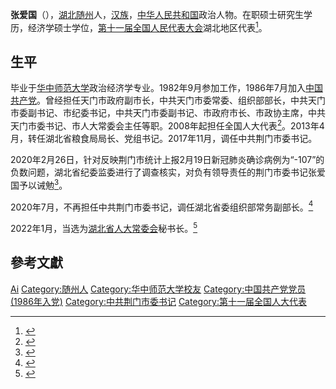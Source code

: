 {{Otheruses|张爱国}}

'''张爱国'''（{{bd|1962年|9月|}}），[[湖北|湖北]][[随州|随州]]人，[[汉族|汉族]]，[[中华人民共和国|中华人民共和国]]政治人物。在职硕士研究生学历，经济学硕士学位，[[第十一届全国人民代表大会|第十一届全国人民代表大会]]湖北地区代表<ref>{{cite web|author=新华网|title=第十一届全国人大代表|url=http://news.xinhuanet.com/ziliao/2008-03/03/content_7708230.htm?node=36628|publisher=新华网|accessdate=2014-01-07|archive-date=2014-01-10|archive-url=https://web.archive.org/web/20140110211415/http://news.xinhuanet.com/ziliao/2008-03/03/content_7708230.htm?node=36628|dead-url=no}}</ref>。

== 生平 ==
毕业于[[华中师范大学|华中师范大学]]政治经济学专业。1982年9月参加工作，1986年7月加入[[中国共产党|中国共产党]]。曾经担任天门市政府副市长，中共天门市委常委、组织部部长，中共天门市委副书记、市纪委书记，中共天门市委副书记、市政府市长、市政协主席，中共天门市委书记、市人大常委会主任等职。2008年起担任全国人大代表<ref>{{cite news|title=全国人大代表信息-张爱国|url= http://210.82.31.1:8084/delegate/viewDelegate.action?dbid=111611|accessdate=2013-04-05|newspaper=全国人大网|archive-url=https://web.archive.org/web/20140505055230/http://www.npc.gov.cn/delegate/viewDelegate.action?dbid=111611|archive-date=2014-05-05|dead-url=yes}}</ref>。2013年4月，转任湖北省粮食局局长、党组书记。2017年11月，调任中共荆门市委书记。

2020年2月26日，针对反映荆门市统计上报2月19日新冠肺炎确诊病例为“-107”的负数问题，湖北省纪委监委进行了调查核实，对负有领导责任的荆门市委书记张爱国予以诫勉<ref>{{Cite web|title=确诊病例为负数 湖北荆门市委书记、市长被诫勉，多人被处分|url=https://news.ifeng.com/c/7uNtLhlI8H2|accessdate=2020-03-02|work=news.ifeng.com|archive-date=2020-02-26|archive-url=https://web.archive.org/web/20200226120637/https://news.ifeng.com/c/7uNtLhlI8H2|dead-url=no}}</ref>。

2020年7月，不再担任中共荆门市委书记，调任湖北省委组织部常务副部长。<ref>{{Cite web|title= 张爱国任湖北省委组织部常务副部长 曾任荆门市委书记|url= http://district.ce.cn/newarea/sddy/202008/21/t20200821_35571071.shtml|accessdate= 2020-08-21|work= district.ce.cn|archive-date= 2021-12-07|archive-url= https://web.archive.org/web/20211207134432/http://district.ce.cn/newarea/sddy/202008/21/t20200821_35571071.shtml}}</ref>

2022年1月，当选为[[湖北省人大常委会|湖北省人大常委会]]秘书长。<ref>{{cite web |author1=中国经济网 |title=王艳玲、马国强当选湖北省人大常委会副主任 |url=http://district.ce.cn/newarea/sddy/202201/23/t20220123_37280654.shtml |website=中国经济网地方党政领导资料库 |accessdate=2022-01-23 |archive-date=2022-02-01 |archive-url=https://web.archive.org/web/20220201072707/http://district.ce.cn/newarea/sddy/202201/23/t20220123_37280654.shtml }}</ref>

== 參考文獻 ==
{{reflist}}

{{start box}}
{{s-par|prc-lpc}}
{{s-before|[[王亚平_(1961年)|王亚平]]}}
{{s-title|[[湖北省人民代表大会常务委员会|湖北省人民代表大会常务委员会]]秘书长|2022年1月－}}
{{s-inc}}
{{s-ppo|cpc}}
{{s-before|[[别必雄|别必雄]]}}
{{s-title|[[中国共产党荆门市委员会|中国共产党荆门市委员会]]书记|2017年11月-2020年7月}}
{{s-after|[[王祺扬|王祺扬]]}}
{{end box}}

{{Authority control}}
{{DEFAULTSORT:Zhang张}}
[[Category:张姓|Ai]]
[[Category:随州人|Category:随州人]]
[[Category:华中师范大学校友|Category:华中师范大学校友]]
[[Category:中国共产党党员_(1986年入党)|Category:中国共产党党员 (1986年入党)]]
[[Category:中共荆门市委书记|Category:中共荆门市委书记]]
[[Category:第十一届全国人大代表|Category:第十一届全国人大代表]]